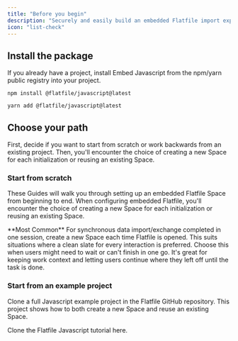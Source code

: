 ```yaml
---
title: "Before you begin"
description: "Securely and easily build an embedded Flatfile import experience into your javascript application."
icon: "list-check"
---
```


## Install the package

If you already have a project, install Embed Javascript from the npm/yarn public registry into your project.

<CodeGroup>

```npm npm
npm install @flatfile/javascript@latest
```

```yarn yarn
yarn add @flatfile/javascript@latest
```

</CodeGroup>

## Choose your path

First, decide if you want to start from scratch or work backwards from an existing project. Then, you'll encounter the choice of creating a new Space for each initialization or reusing an existing Space.

### Start from scratch

These Guides will walk you through setting up an embedded Flatfile Space from beginning to end. When configuring embedded Flatfile, you'll encounter the choice of creating a new Space for each initialization or reusing an existing Space.

<CardGroup cols={2}>
  <Card title="Embed a new Space" icon="plus" href="../javascript/new_space">
    **Most Common** For synchronous data import/exchange completed in one
    session, create a new Space each time Flatfile is opened. This suits
    situations where a clean slate for every interaction is preferred.
  </Card>
  <Card
    title="Reuse an existing Space"
    icon="recycle"
    href="../javascript/reuse_space"
  >
    Choose this when users might need to wait or can't finish in one go. It's
    great for keeping work context and letting users continue where they left
    off until the task is done.
  </Card>
</CardGroup>

### Start from an example project

Clone a full Javascript example project in the Flatfile GitHub repository. This project shows how to both create a new Space and reuse an existing Space.

<CardGroup cols={1}>
  <Card
    title="create-flatfile-javascript"
    icon="js"
    href="https://github.com/FlatFilers/create-flatfile-javascript"
  >
    Clone the Flatfile Javascript tutorial here.
  </Card>
</CardGroup>
